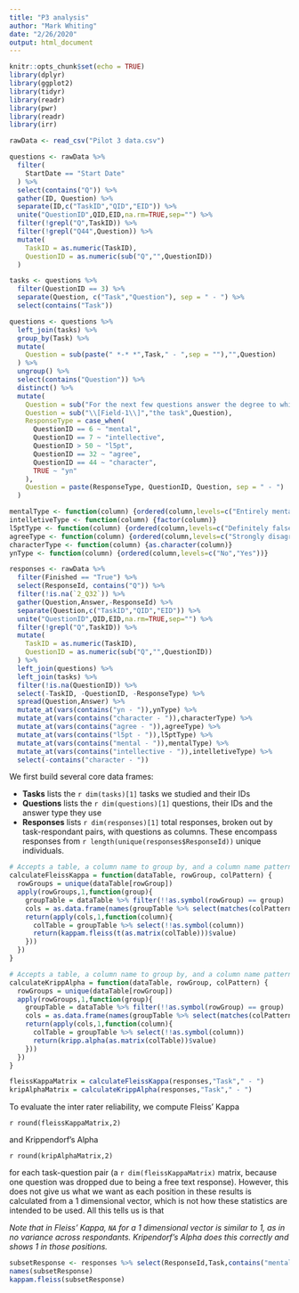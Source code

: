 ```yaml
---
title: "P3 analysis"
author: "Mark Whiting"
date: "2/26/2020"
output: html_document
---
```


```r
knitr::opts_chunk$set(echo = TRUE)
library(dplyr)
library(ggplot2)
library(tidyr)
library(readr)
library(pwr)
library(readr)
library(irr)
```
```r
rawData <- read_csv("Pilot 3 data.csv") 

questions <- rawData %>% 
  filter(
    StartDate == "Start Date"
  ) %>% 
  select(contains("Q")) %>% 
  gather(ID, Question) %>% 
  separate(ID,c("TaskID","QID","EID")) %>%
  unite("QuestionID",QID,EID,na.rm=TRUE,sep="") %>%  
  filter(!grepl("Q",TaskID)) %>%
  filter(!grepl("Q44",Question)) %>% 
  mutate(
    TaskID = as.numeric(TaskID),
    QuestionID = as.numeric(sub("Q","",QuestionID))
  )

tasks <- questions %>% 
  filter(QuestionID == 3) %>% 
  separate(Question, c("Task","Question"), sep = " - ") %>% 
  select(contains("Task"))

questions <- questions %>% 
  left_join(tasks) %>% 
  group_by(Task) %>% 
  mutate(
    Question = sub(paste(" *-* *",Task," - ",sep = ""),"",Question)
  ) %>% 
  ungroup() %>%
  select(contains("Question")) %>% 
  distinct() %>% 
  mutate(
    Question = sub("For the next few questions answer the degree to which each aspect can be achieved with \\[Field-1\\].","",Question),
    Question = sub("\\[Field-1\\]","the task",Question),
    ResponseType = case_when(
      QuestionID == 6 ~ "mental",
      QuestionID == 7 ~ "intellective",
      QuestionID > 50 ~ "l5pt",
      QuestionID == 32 ~ "agree",
      QuestionID == 44 ~ "character", 
      TRUE ~ "yn" 
    ),
    Question = paste(ResponseType, QuestionID, Question, sep = " - ")
  ) 

mentalType <- function(column) {ordered(column,levels=c("Entirely mental effort", "Moderately mental effort", "About 50–50", "Moderately motor effort", "Entirely motor effort"))}
intelletiveType <- function(column) {factor(column)}
l5ptType <- function(column) {ordered(column,levels=c("Definitely false", "Probably false", "Neither true nor false", "Probably true", "Definitely true"))}
agreeType <- function(column) {ordered(column,levels=c("Strongly disagree", "Somewhat disagree", "Neither agree nor disagree", "Somewhat agree", "Strongly agree"))}
characterType <- function(column) {as.character(column)}
ynType <- function(column) {ordered(column,levels=c("No","Yes"))}

responses <- rawData %>%
  filter(Finished == "True") %>% 
  select(ResponseId, contains("Q")) %>% 
  filter(!is.na(`2_Q32`)) %>% 
  gather(Question,Answer,-ResponseId) %>% 
  separate(Question,c("TaskID","QID","EID")) %>%
  unite("QuestionID",QID,EID,na.rm=TRUE,sep="") %>%  
  filter(!grepl("Q",TaskID)) %>% 
  mutate(
    TaskID = as.numeric(TaskID),
    QuestionID = as.numeric(sub("Q","",QuestionID))
  ) %>%
  left_join(questions) %>% 
  left_join(tasks) %>% 
  filter(!is.na(QuestionID)) %>% 
  select(-TaskID, -QuestionID, -ResponseType) %>%
  spread(Question,Answer) %>% 
  mutate_at(vars(contains("yn - ")),ynType) %>%
  mutate_at(vars(contains("character - ")),characterType) %>%
  mutate_at(vars(contains("agree - ")),agreeType) %>%
  mutate_at(vars(contains("l5pt - ")),l5ptType) %>%
  mutate_at(vars(contains("mental - ")),mentalType) %>%
  mutate_at(vars(contains("intellective - ")),intelletiveType) %>% 
  select(-contains("character - "))
```
We first build several core data frames:

- **Tasks** lists the `r dim(tasks)[1]` tasks we studied and their IDs 
- **Questions** lists the `r dim(questions)[1]` questions, their IDs and the answer type they use
- **Responses** lists `r dim(responses)[1]` total responses, broken out by task-respondant pairs, with questions as columns. These encompass responses from `r length(unique(responses$ResponseId))` unique individuals.
```r
# Accepts a table, a column name to group by, and a column name pattern to select subjects. 
calculateFleissKappa = function(dataTable, rowGroup, colPattern) {
  rowGroups = unique(dataTable[rowGroup])
  apply(rowGroups,1,function(group){
    groupTable = dataTable %>% filter(!!as.symbol(rowGroup) == group)
    cols = as.data.frame(names(groupTable %>% select(matches(colPattern))))
    return(apply(cols,1,function(column){
      colTable = groupTable %>% select(!!as.symbol(column))
      return(kappam.fleiss(t(as.matrix(colTable)))$value)
    }))
  })
}

# Accepts a table, a column name to group by, and a column name pattern to select subjects. 
calculateKrippAlpha = function(dataTable, rowGroup, colPattern) {
  rowGroups = unique(dataTable[rowGroup])
  apply(rowGroups,1,function(group){
    groupTable = dataTable %>% filter(!!as.symbol(rowGroup) == group)
    cols = as.data.frame(names(groupTable %>% select(matches(colPattern))))
    return(apply(cols,1,function(column){
      colTable = groupTable %>% select(!!as.symbol(column))
      return(kripp.alpha(as.matrix(colTable))$value)
    }))
  })
}

fleissKappaMatrix = calculateFleissKappa(responses,"Task"," - ")
kripAlphaMatrix = calculateKrippAlpha(responses,"Task"," - ")
```
To evaluate the inter rater reliability, we compute Fleiss' Kappa 

`r round(fleissKappaMatrix,2)`

and Krippendorf's Alpha 

`r round(kripAlphaMatrix,2)`

for each task-question pair (a `r dim(fleissKappaMatrix)` matrix, because one question was dropped due to being a free text response). However, this does not give us what we want as each position in these results is calculated from a 1 dimensional vector, which is not how these statistics are intended to be used. All this tells us is that 

*Note that in Fleiss' Kappa, `NA` for a 1 dimensional vector is similar to 1, as in no variance across respondants. Kripendorf's Alpha does this correctly and shows 1 in those positions.*
```r
subsetResponse <- responses %>% select(ResponseId,Task,contains("mental")) %>% spread(ResponseId, `mental - 6 - What is the ratio of mental to motor effort in the task?\nFor example, basketball requires almost entirely motor effort, while calculating a tip in a restaurant is almost entirely mental effort.`)
names(subsetResponse)
kappam.fleiss(subsetResponse)
```

